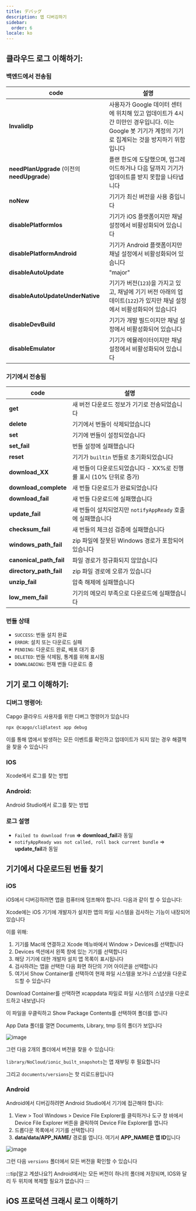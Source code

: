 ```yaml
---
title: デバッグ
description: 앱 디버깅하기
sidebar:
  order: 6
locale: ko
---
```



## 클라우드 로그 이해하기:

### 백엔드에서 전송됨

| code                          | 설명                                                                                                                                                                 |
| ------------------------------------------------ | --------------------------------------------------------------------------------------------------------------------------------------------------------------------------- |
| **InvalidIp**                                    | 사용자가 Google 데이터 센터에 위치해 있고 업데이트가 4시간 미만인 경우입니다. 이는 Google 봇 기기가 계정의 기기로 집계되는 것을 방지하기 위함입니다 |
| **needPlanUpgrade** (이전의 **needUpgrade**)     | 플랜 한도에 도달했으며, 업그레이드하거나 다음 달까지 기기가 업데이트를 받지 못함을 나타냅니다                                                    |
| **noNew**                                        | 기기가 최신 버전을 사용 중입니다                                                                                                                               |
| **disablePlatformIos**                           | 기기가 iOS 플랫폼이지만 채널 설정에서 비활성화되어 있습니다                                                                                                           |
| **disablePlatformAndroid**                       | 기기가 Android 플랫폼이지만 채널 설정에서 비활성화되어 있습니다                                                                                                       |
| **disableAutoUpdate**                            | "major" | "minor" | "version_number" | "none"                                       |
| **disableAutoUpdateUnderNative**                 | 기기가 버전(`123`)을 가지고 있고, 채널에 기기 버전 아래의 업데이트(`122`)가 있지만 채널 설정에서 비활성화되어 있습니다                   |
| **disableDevBuild**                              | 기기가 개발 빌드이지만 채널 설정에서 비활성화되어 있습니다                                                                                                   |
| **disableEmulator**                              | 기기가 에뮬레이터이지만 채널 설정에서 비활성화되어 있습니다                                                                                                    |

### 기기에서 전송됨

| code  | 설명                                                                       |
| --------------------- | --------------------------------------------------------------------------------- |
| **get**               | 새 버전 다운로드 정보가 기기로 전송되었습니다                 |
| **delete**            | 기기에서 번들이 삭제되었습니다                                        |
| **set**               | 기기에 번들이 설정되었습니다                                              |
| **set_fail**          | 번들 설정에 실패했습니다                                                         |
| **reset**             | 기기가 `builtin` 번들로 초기화되었습니다                                         |
| **download_XX**       | 새 번들이 다운로드되었습니다 - XX%로 진행률 표시 (10% 단위로 증가) |
| **download_complete** | 새 번들 다운로드가 완료되었습니다                                          |
| **download_fail**     | 새 번들 다운로드에 실패했습니다                                                |
| **update_fail**       | 새 번들이 설치되었지만 `notifyAppReady` 호출에 실패했습니다            |
| **checksum_fail**     | 새 번들의 체크섬 검증에 실패했습니다                                   |
| **windows_path_fail** | zip 파일에 잘못된 Windows 경로가 포함되어 있습니다                        |
| **canonical_path_fail** | 파일 경로가 정규화되지 않았습니다                                              |
| **directory_path_fail** | zip 파일 경로에 오류가 있습니다                                         |
| **unzip_fail**          | 압축 해제에 실패했습니다                                                   |
| **low_mem_fail** | 기기의 메모리 부족으로 다운로드에 실패했습니다                                    |

### 번들 상태

* `SUCCESS`: 번들 설치 완료
* `ERROR`: 설치 또는 다운로드 실패
* `PENDING`: 다운로드 완료, 배포 대기 중
* `DELETED`: 번들 삭제됨, 통계를 위해 표시됨
* `DOWNLOADING`: 현재 번들 다운로드 중

## 기기 로그 이해하기:

### 디버그 명령어:

Capgo 클라우드 사용자를 위한 디버그 명령어가 있습니다

```bash
npx @capgo/cli@latest app debug
```

이를 통해 앱에서 발생하는 모든 이벤트를 확인하고 업데이트가 되지 않는 경우 해결책을 찾을 수 있습니다

### IOS

Xcode에서 로그를 찾는 방법

<LinkCard
    title="Getting the Device Log in Xcode"
    href="https://intercomhelp/deploygate/en/articles/4682692-getting-the-device-log-in-xcode"
/>

### Android:

Android Studio에서 로그를 찾는 방법

<LinkCard
    title="View logs with Logcat"
    href="https://developerandroidcom/studio/debug/am-logcat"
/>

### 로그 설명

* `Failed to download from` **=>** **download\_fail**과 동일
* `notifyAppReady was not called, roll back current bundle` => **update\_fail**과 동일

## 기기에서 다운로드된 번들 찾기

### iOS

iOS에서 디버깅하려면 앱을 컴퓨터에 덤프해야 합니다. 다음과 같이 할 수 있습니다:

Xcode에는 iOS 기기에 개발자가 설치한 앱의 파일 시스템을 검사하는 기능이 내장되어 있습니다

이를 위해:

1. 기기를 Mac에 연결하고 Xcode 메뉴바에서 Window > Devices를 선택합니다
2. Devices 섹션에서 왼쪽 창에 있는 기기를 선택합니다
3. 해당 기기에 대한 개발자 설치 앱 목록이 표시됩니다
4. 검사하려는 앱을 선택한 다음 화면 하단의 기어 아이콘을 선택합니다
5. 여기서 Show Container를 선택하여 현재 파일 시스템을 보거나 스냅샷을 다운로드할 수 있습니다

Download Container를 선택하면 xcappdata 파일로 파일 시스템의 스냅샷을 다운로드하고 내보냅니다

이 파일을 우클릭하고 Show Package Contents를 선택하여 폴더를 엽니다

App Data 폴더를 열면 Documents, Library, tmp 등의 폴더가 보입니다

![image](https://user-imagesgithubusercontentcom/4084527/166708589-8d500351-e140-41c3-bea2-a037fe35243e.webp/)

그런 다음 2개의 폴더에서 버전을 찾을 수 있습니다:

`library/NoCloud/ionic_built_snapshots`는 앱 재부팅 후 필요합니다

그리고 `documents/versions`는 핫 리로드용입니다

### Android

Android에서 디버깅하려면 Android Studio에서 기기에 접근해야 합니다:

1. View > Tool Windows > Device File Explorer를 클릭하거나 도구 창 바에서 Device File Explorer 버튼을 클릭하여 Device File Explorer를 엽니다
2. 드롭다운 목록에서 기기를 선택합니다
3. **data/data/APP\_NAME/** 경로를 엽니다. 여기서 **APP\_NAME은 앱 ID**입니다

![image](https://user-imagesgithubusercontentcom/4084527/166708728-8f96fc73-5d90-426f-8d27-301697347a5f.webp/)

그런 다음 `versions` 폴더에서 모든 버전을 확인할 수 있습니다

:::tip[알고 계셨나요?]
Android에서는 모든 버전이 하나의 폴더에 저장되며, IOS와 달리 두 위치에 복제할 필요가 없습니다
:::

## iOS 프로덕션 크래시 로그 이해하기

<LinkCard
    title="How to review your app's crash logs"
    href="https://developer.apple.com/news/?id=nra79npr"
/>